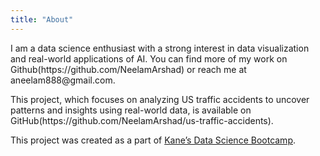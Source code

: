 ```yaml
---
title: "About"
---
```


I am a data science enthusiast with a strong interest in data visualization and real-world applications of AI. You can find more of my work on Github(https://github.com/NeelamArshad) or reach me at aneelam888@gmail.com. 

This project, which focuses on analyzing US traffic accidents to uncover patterns and insights using real-world data, is available on GitHub(https://github.com/NeelamArshad/us-traffic-accidents).

This project was created as a part of [Kane’s Data Science Bootcamp](https://bootcamp.davidkane.info/).
